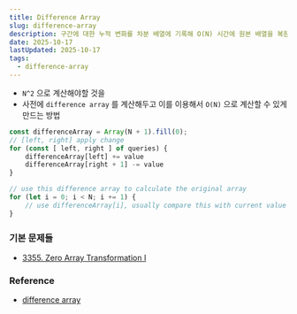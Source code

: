 ```yaml
---
title: Difference Array
slug: difference-array
description: 구간에 대한 누적 변화를 차분 배열에 기록해 O(N) 시간에 원본 배열을 복원하는 Difference Array 기법 요약
date: 2025-10-17
lastUpdated: 2025-10-17
tags:
  - difference-array
---
```


* `N^2` 으로 계산해야할 것을 
* 사전에 `difference array` 를 계산해두고 이를 이용해서 `O(N)` 으로 계산할 수 있게 만드는 방법

```typescript
const differenceArray = Array(N + 1).fill(0);
// [left, right] apply change
for (const [ left, right ] of queries) {
    differenceArray[left] += value
    differenceArray[right + 1] -= value
}

// use this difference array to calculate the original array
for (let i = 0; i < N; i += 1) {
    // use differenceArray[i], usually compare this with current value nums[i]
}
```


### 기본 문제들

* [3355. Zero Array Transformation I](/blog/zero-array-transformation-i/)

### Reference

- [difference array](https://leetcode.com/problems/zero-array-transformation-i/editorial/)
